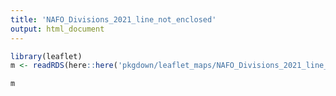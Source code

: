```yaml
--- 
title: 'NAFO_Divisions_2021_line_not_enclosed' 
output: html_document 
--- 
```


```r
library(leaflet) 
m <- readRDS(here::here('pkgdown/leaflet_maps/NAFO_Divisions_2021_line_not_enclosed_leaflet.rds')) 
``` 

```r
m 
```